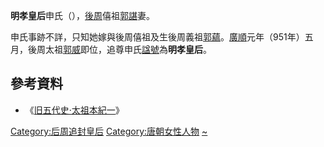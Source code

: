 '''明孝皇后'''申氏（{{bd|？||？|catIdx=H}}），[[後周|後周]]僖祖[[郭諶_(五代)|郭諶]]妻。

申氏事跡不詳，只知她嫁與後周僖祖及生後周義祖[[郭蘊|郭蘊]]。[[廣順|廣順]]元年（951年）五月，後周太祖[[郭威|郭威]]即位，追尊申氏[[諡號|諡號]]為'''明孝皇后'''。

==參考資料==
*《[[s:舊五代史/卷110|旧五代史·太祖本紀一]]》

{{五代皇后}}

[[Category:后周追封皇后|Category:后周追封皇后]]
[[Category:唐朝女性人物|Category:唐朝女性人物]]
[[Category:申姓|~]]